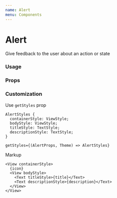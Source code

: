 ```yaml
---
name: Alert
menu: Components
---
```



# Alert

Give feedback to the user about an action or state

### Usage

<Playground>
  <Box paddingVertical={8}>
    <Alert title="Info" description="Message" />
  </Box>
  <Box paddingVertical={8}>
    <Alert intent="success" title="Success" description="Message" />
  </Box>
  <Box paddingVertical={8}>
    <Alert intent="warning" title="Warning" description="Message" />
  </Box>
  <Box paddingVertical={8}>
    <Alert intent="danger" title="Danger" description="Message" />
  </Box>
</Playground>

### Props

<Props of={Alert} />

### Customization

Use `getStyles` prop

```tsx
AlertStyles {
  containerStyle: ViewStyle;
  bodyStyle: ViewStyle;
  titleStyle: TextStyle;
  descriptionStyle: TextStyle;
}

getStyles={(AlertProps, Theme) => AlertStyles}
```

Markup

```tsx
<View containerStyle>
  {icon}
  <View bodyStyle>
    <Text titleStyle>{title}</Text>
    <Text descriptionStyle>{description}</Text>
  </View>
</View>
```
